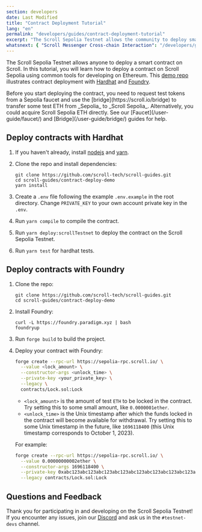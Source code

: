 ```yaml
---
section: developers
date: Last Modified
title: "Contract Deployment Tutorial"
lang: "en"
permalink: "developers/guides/contract-deployment-tutorial"
excerpt: "The Scroll Sepolia Testnet allows the community to deploy smart contracts on Scroll. In this tutorial, we will teach you how to deploy a contract on Scroll Sepolia."
whatsnext: { "Scroll Messenger Cross-chain Interaction": "/developers/guides/scroll-messenger-cross-chain-interaction/" }
---
```



The Scroll Sepolia Testnet allows anyone to deploy a smart contract on Scroll. In this tutorial, you will learn how to deploy a contract on Scroll Sepolia using common tools for developing on Ethereum. This [demo repo](https://github.com/scroll-tech/scroll-guides/tree/main/contract-deploy-demo) illustrates contract deployment with [Hardhat](https://hardhat.org/) and [Foundry](https://github.com/foundry-rs/foundry).

<Aside type="tip" title="Got Testnet ETH?">
  Before you start deploying the contract, you need to request test tokens from a Sepolia faucet and use the
  [bridge](https://scroll.io/bridge) to transfer some test ETH from _Sepolia_ to _Scroll Sepolia_. Alternatively, you
  could acquire Scroll Sepolia ETH directly. See our [Faucet](/user-guide/faucet/) and [Bridge](/user-guide/bridge/)
  guides for help.
</Aside>

## Deploy contracts with Hardhat

1. If you haven't already, install [nodejs](https://nodejs.org/en/download/) and [yarn](https://classic.yarnpkg.com/lang/en/docs/install).
2. Clone the repo and install dependencies:

   ```shell
   git clone https://github.com/scroll-tech/scroll-guides.git
   cd scroll-guides/contract-deploy-demo
   yarn install
   ```

3. Create a `.env` file following the example `.env.example` in the root directory. Change `PRIVATE_KEY` to your own account private key in the `.env`.

4. Run `yarn compile` to compile the contract.

5. Run `yarn deploy:scrollTestnet` to deploy the contract on the Scroll Sepolia Testnet.

6. Run `yarn test` for hardhat tests.

## Deploy contracts with Foundry

1. Clone the repo:

   ```shell
   git clone https://github.com/scroll-tech/scroll-guides.git
   cd scroll-guides/contract-deploy-demo
   ```

2. Install Foundry:

   ```shell
   curl -L https://foundry.paradigm.xyz | bash
   foundryup
   ```

3. Run `forge build` to build the project.

4. Deploy your contract with Foundry:

   ```bash
   forge create --rpc-url https://sepolia-rpc.scroll.io/ \
     --value <lock_amount> \
     --constructor-args <unlock_time> \
     --private-key <your_private_key> \
     --legacy \
     contracts/Lock.sol:Lock
   ```

   - `<lock_amount>` is the amount of test `ETH` to be locked in the contract. Try setting this to some small amount, like `0.0000001ether`.&#x20;
   - `<unlock_time>` is the Unix timestamp after which the funds locked in the contract will become available for withdrawal. Try setting this to some Unix timestamp in the future, like `1696118400` (this Unix timestamp corresponds to October 1, 2023).

   For example:

   ```bash
   forge create --rpc-url https://sepolia-rpc.scroll.io/ \
     --value 0.00000000002ether \
     --constructor-args 1696118400 \
     --private-key 0xabc123abc123abc123abc123abc123abc123abc123abc123abc123abc123abc1 \
     --legacy contracts/Lock.sol:Lock
   ```

## Questions and Feedback

Thank you for participating in and developing on the Scroll Sepolia Testnet! If you encounter any issues, join our [Discord](https://discord.gg/scroll) and ask us in the `#testnet-devs` channel.
